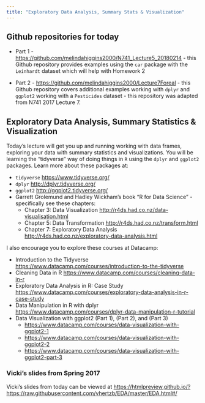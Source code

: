 ```yaml
---
title: "Exploratory Data Analysis, Summary Stats & Visualization"
---
```


## Github repositories for today

* Part 1 - [https://github.com/melindahiggins2000/N741_Lecture5_20180214](https://github.com/melindahiggins2000/N741_Lecture5_20180214) - this Github repository provides examples using the `car` package with the `Leinhardt` dataset which will help with Homework 2

* Part 2 - [https://github.com/melindahiggins2000/Lecture7Foreal](https://github.com/melindahiggins2000/Lecture7Foreal) - this Github repository covers additional examples working with `dplyr` and `ggplot2` working with a `Pesticides` dataset - this repository was adapted from N741 2017 Lecture 7.

## Exploratory Data Analysis, Summary Statistics & Visualization

Today's lecture will get you up and running working with data frames, exploring your data with summary statistics and visualizations. You will be learning the "tidyverse" way of doing things in `R` using the `dplyr` and `ggplot2` packages. Learn more about these packages at:

* `tidyverse` [https://www.tidyverse.org/](https://www.tidyverse.org/)
* `dplyr` [http://dplyr.tidyverse.org/](http://dplyr.tidyverse.org/)
* `ggplot2` [http://ggplot2.tidyverse.org/](http://ggplot2.tidyverse.org/)
* Garrett Grolemund and Hadley Wickham's book "R for Data Science" - specifically see these chapters:
    - Chapter 3: Data Visualization [http://r4ds.had.co.nz/data-visualisation.html](http://r4ds.had.co.nz/data-visualisation.html)
    - Chapter 5: Data Transformation [http://r4ds.had.co.nz/transform.html](http://r4ds.had.co.nz/transform.html)
    - Chapter 7: Exploratory Data Analysis [http://r4ds.had.co.nz/exploratory-data-analysis.html](http://r4ds.had.co.nz/exploratory-data-analysis.html)

I also encourage you to explore these courses at Datacamp:

* Introduction to the Tidyverse [https://www.datacamp.com/courses/introduction-to-the-tidyverse](https://www.datacamp.com/courses/introduction-to-the-tidyverse)
* Cleaning Data in R [https://www.datacamp.com/courses/cleaning-data-in-r](https://www.datacamp.com/courses/cleaning-data-in-r)
* Exploratory Data Analysis in R: Case Study [https://www.datacamp.com/courses/exploratory-data-analysis-in-r-case-study](https://www.datacamp.com/courses/exploratory-data-analysis-in-r-case-study)
* Data Manipulation in R with dplyr [https://www.datacamp.com/courses/dplyr-data-manipulation-r-tutorial](https://www.datacamp.com/courses/dplyr-data-manipulation-r-tutorial)
* Data Visualization with ggplot2 (Part 1), (Part 2), and (Part 3)
    - [https://www.datacamp.com/courses/data-visualization-with-ggplot2-1](https://www.datacamp.com/courses/data-visualization-with-ggplot2-1)
    - [https://www.datacamp.com/courses/data-visualization-with-ggplot2-2](https://www.datacamp.com/courses/data-visualization-with-ggplot2-2)
    - [https://www.datacamp.com/courses/data-visualization-with-ggplot2-part-3](https://www.datacamp.com/courses/data-visualization-with-ggplot2-part-3)
    

### Vicki's slides from Spring 2017

Vicki's slides from today can be viewed at [https://htmlpreview.github.io/?https://raw.githubusercontent.com/vhertzb/EDA/master/EDA.html#/](https://htmlpreview.github.io/?https://raw.githubusercontent.com/vhertzb/EDA/master/EDA.html#/)

